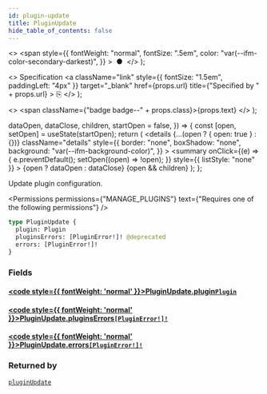 ```yaml
---
id: plugin-update
title: PluginUpdate
hide_table_of_contents: false
---
```


  <>
    <span
      style={{
        fontWeight: "normal",
        fontSize: ".5em",
        color: "var(--ifm-color-secondary-darkest)",
      }}
    >
      &nbsp;●&nbsp;
    </span>
  </>
);

  <>
    Specification
    <a
      className="link"
      style={{ fontSize: "1.5em", paddingLeft: "4px" }}
      target="\_blank"
      href={props.url}
      title={"Specified by " + props.url}
    >
      ⎘
    </a>
  </>
);

  <>
    <span className={"badge badge--" + props.class}>{props.text}</span>
  </>
);


  dataOpen,
  dataClose,
  children,
  startOpen = false,
}) => {
  const [open, setOpen] = useState(startOpen);
  return (
    <details
      {...(open ? { open: true } : {})}
      className="details"
      style={{
        border: "none",
        boxShadow: "none",
        background: "var(--ifm-background-color)",
      }}
    >
      <summary
        onClick={(e) => {
          e.preventDefault();
          setOpen((open) => !open);
        }}
        style={{ listStyle: "none" }}
      >
        {open ? dataOpen : dataClose}
      </summary>
      {open && children}
    </details>
  );
};

Update plugin configuration.

<Permissions
  permissions={"MANAGE_PLUGINS"}
  text={"Requires one of the following permissions"}
/>

```graphql
type PluginUpdate {
  plugin: Plugin
  pluginsErrors: [PluginError!]! @deprecated
  errors: [PluginError!]!
}
```

### Fields

#### [<code style={{ fontWeight: 'normal' }}>PluginUpdate.<b>plugin</b></code>](#)<Bullet />[`Plugin`](../../../api-reference/miscellaneous/objects/plugin) <Badge class="secondary" text="object"/>

>

#### [<code style={{ fontWeight: 'normal' }}>PluginUpdate.<b>pluginsErrors</b></code>](#)<Bullet />[`[PluginError!]!`](../../../api-reference/miscellaneous/objects/plugin-error) <Badge class="secondary" text="deprecated"/> <Badge class="secondary" text="non-null"/> <Badge class="secondary" text="object"/>

> <Badge
>   class="warning"
>   text="DEPRECATED: This field will be removed in Saleor 4.0. Use `errors` field instead."
> />

#### [<code style={{ fontWeight: 'normal' }}>PluginUpdate.<b>errors</b></code>](#)<Bullet />[`[PluginError!]!`](../../../api-reference/miscellaneous/objects/plugin-error) <Badge class="secondary" text="non-null"/> <Badge class="secondary" text="object"/>

>

### Returned by

[`pluginUpdate`](../../../api-reference/miscellaneous/mutations/plugin-update) <Badge class="secondary" text="mutation"/>

